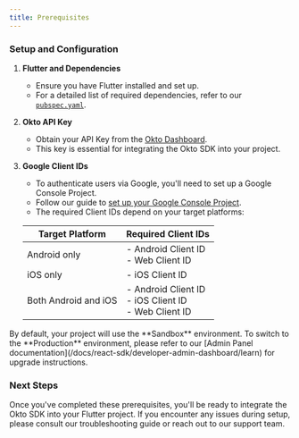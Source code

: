 ```yaml
---
title: Prerequisites
---
```



### Setup and Configuration

1. **Flutter and Dependencies**
   - Ensure you have Flutter installed and set up.
   - For a detailed list of required dependencies, refer to our [`pubspec.yaml`](https://github.com/okto-hq/okto-sdk-flutter-template-app/blob/main/pubspec.yaml).

2. **Okto API Key**
   - Obtain your API Key from the [Okto Dashboard](https://dashboard.okto.tech/).
   - This key is essential for integrating the Okto SDK into your project.

3. **Google Client IDs**
   - To authenticate users via Google, you'll need to set up a Google Console Project.
   - Follow our guide to [set up your Google Console Project](/docs/flutter-sdk/advanced-sdk-config/authenticate-users/google-oauth/google-console-setup).
   - The required Client IDs depend on your target platforms:

   | Target Platform | Required Client IDs |
   |-----------------|---------------------|
   | Android only    | - Android Client ID<br/>- Web Client ID |
   | iOS only        | - iOS Client ID |
   | Both Android and iOS | - Android Client ID<br/>- iOS Client ID<br/>- Web Client ID |

<Callout title="Environment Configuration">
By default, your project will use the **Sandbox** environment. To switch to the **Production** environment, please refer to our [Admin Panel documentation](/docs/react-sdk/developer-admin-dashboard/learn) for upgrade instructions.
</Callout>

### Next Steps

Once you've completed these prerequisites, you'll be ready to integrate the Okto SDK into your Flutter project. If you encounter any issues during setup, please consult our troubleshooting guide or reach out to our support team.